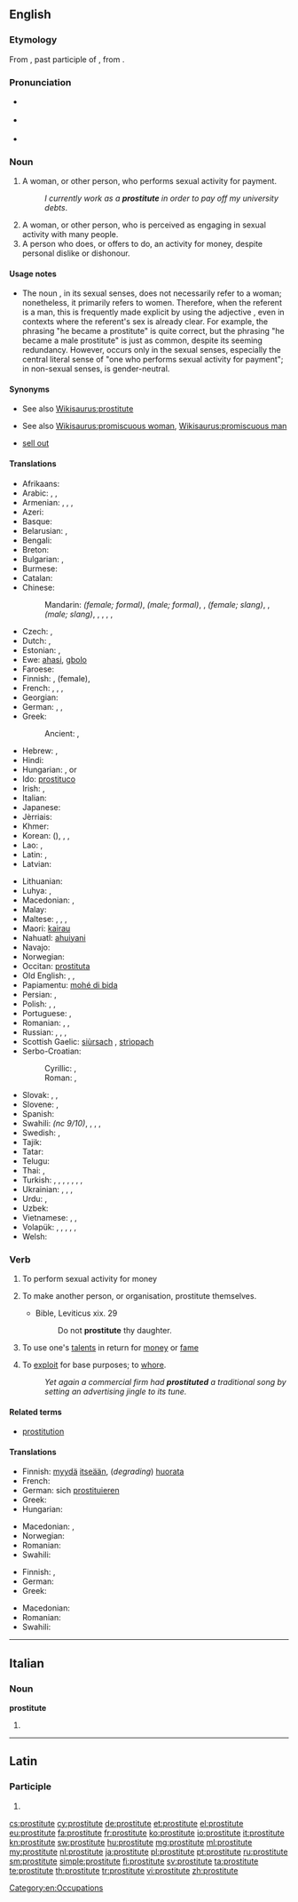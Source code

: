 ==English==
{{wikipedia}}

===Etymology===
From {{etyl|la|en}} {{term|prostitutus|prōstitutus|lang=la}}, past participle of {{term|prostituo|prōstituō|lang=la}}, from {{prefix|pro|gloss1=for, before|statuo|alt2=statuō|gloss2=to set up, to erect}}.

===Pronunciation===
* {{a|UK}} {{IPA|/ˈprɒstɪtjuːt/|lang=en}}
* {{a|US}} {{IPA|/ˈprɑːstətuːt/|lang=en}}
* {{audio|en-us-prostitute.ogg|Audio (US)}}

===Noun===
{{en-noun}}

# A woman, or other person, who performs sexual activity for payment.
#: ''I currently work as a '''prostitute''' in order to pay off my university debts''.
# A woman, or other person, who is perceived as engaging in sexual activity with many people.
# A person who does, or offers to do, an activity for money, despite personal dislike or dishonour.

====Usage notes====
* The noun {{term||prostitute|lang=en}}, in its sexual senses, does not necessarily refer to a woman; nonetheless, it primarily refers to women. Therefore, when the referent is a man, this is frequently made explicit by using the adjective {{term|male|lang=en}}, even in contexts where the referent's sex is already clear. For example, the phrasing "he became a prostitute" is quite correct, but the phrasing "he became a male prostitute" is just as common, despite its seeming redundancy. However, {{term||male prostitute|lang=en}} occurs only in the sexual senses, especially the central literal sense of "one who performs sexual activity for payment"; in non-sexual senses, {{term||prostitute|lang=en}} is gender-neutral.

====Synonyms====
* {{sense|person who performs sexual activity for payment}} See also [[Wikisaurus:prostitute]]
* {{sense|person perceived as engaging in sexual activity}} See also [[Wikisaurus:promiscuous woman]], [[Wikisaurus:promiscuous man]]
* {{sense|person who does an activity for money}} [[sell out]]

====Translations====
{{trans-top|a person having sex for profit}}
* Afrikaans: {{t+|af|prostituut}}
* Arabic: {{t-|ar|عاهرة|f|tr=ʿāhira}}, {{t+|ar|زانية|f|tr=zāniya|sc=Arab}}, {{t-|ar|فاحشة|f|tr=fāḥiša|sc=Arab}}
* Armenian: {{t-|hy|պոռնիկ|tr=poṙnik|sc=Armn}}, {{t-|hy|պոռնկուհի|tr=poṙnkuhi|sc=Armn}}, {{t-|hy|մարմնավաճառուհի|tr=marmnavačaṙuhi}}, {{qualifier|vulgar}} {{t-|hy|բոզ|tr=boz}}
* Azeri: {{t-|az|fahişə}}
* Basque: {{t|eu|prostituta}}
* Belarusian: {{t-|be|прастытутка|f|tr=prastytútka|sc=Cyrl}}, {{qualifier|vulgar}} {{t-|be|курва|f|tr=kúrva|sc=Cyrl}}
* Bengali: {{t-|bn|বেশ্যা|tr=beshya|sc=Beng}}
* Breton: {{t+|br|gast|f}}
* Bulgarian: {{t+|bg|проститутка|f|tr=prostitútka|sc=Cyrl}}, {{qualifier|vulgar}} {{t+|bg|курва|f|tr=kúrva|sc=Cyrl}}
* Burmese: {{t+|my|ပြည့်တန်ဆာ|tr=pjei. da̱za|sc=Mymr}}
* Catalan: {{t+|ca|prostituta|f}}
* Chinese:
*: Mandarin: {{t-|cmn|妓女|tr=jìnǚ|sc=Hani}} ''(female; formal)'', {{t|cmn|妓男|tr=jìnán|sc=Hani}} ''(male; formal)'', {{t-|cmn|雞|sc=Hani}}, {{t-|cmn|鸡|tr=jī|sc=Hani}} ''(female; slang)'', {{t-|cmn|鴨|sc=Hani}}, {{t-|cmn|鸭|tr=yā|sc=Hani}} ''(male; slang)'', {{t|cmn|雞婆|sc=Hani}}, {{t|cmn|鸡婆|tr=jīpó|sc=Hani}} {{qualifier|vulgar}}, {{t|cmn|娼妓|tr=chāngjì|sc=Hani}} {{qualifier|archaic}}, {{t|cmn|風塵女|sc=Hani}}, {{t|cmn|风尘女|tr=fēngchénnǚ|sc=Hani}} {{qualifier|archaic}}
* Czech: {{t+|cs|prostitutka|f}}, {{qualifier|vulgar}} {{t+|cs|kurva|f}}
* Dutch: {{t+|nl|prostituee|f}}, {{t+|nl|hoer|f}}
* Estonian: {{t-|et|prostituut}}, {{t-|et|hoor}}
* Ewe: [[ahasi]], [[gbolo]]
* Faroese: {{t-|fo|skøkja|f}}
* Finnish: {{t+|fi|prostituoitu}}, {{t+|fi|huora}} (female), {{t+|fi|ilotyttö}}
* French: {{t+|fr|prostitué|m}}, {{t+|fr|prostituée|f}}, {{t-|fr|fille des rues|f}}, {{t+|fr|fille de joie|f}}
* Georgian: {{t-|ka|მეძავი|tr=medzavi|sc=Geor}}
* German: {{t+|de|Prostituierte|m|f}}, {{t+|de|Hure|f}}, {{t+|de|Dirne|f}}
* Greek: {{t+|el|πόρνη|f|tr=pórni}}
*: Ancient: {{tø|grc|πόρνη|f|tr=pornē}}, {{tø|grc|πόρνος|m|tr=pornos}}
* Hebrew: {{t+|he|זונה|f|tr=zona}}, {{t-|he|ג׳יגולו|m|tr=jigolo}}
* Hindi: {{t-|hi|वेश्या|f|tr=veśyā}}
* Hungarian: {{t+|hu|prostituált}}, {{t+|hu|prosti|f}} or {{t+|hu|örömlány|f}}
* Ido: [[prostituco]]
* Irish: {{t+|ga|striapach|f}}, {{t-|ga|meirdreach|f}}
* Italian: {{t+|it|prostituta|f}}
* Japanese: {{t-|ja|売春婦|tr=ばいしゅんふ, baishunfu}}
* Jèrriais: {{tø|roa-jer|prostituée|f}}
* Khmer: {{t-|km|ស្រីខូច|tr=srǝy kʰooch|sc=Khmr}}
* Korean: {{t+|ko|매춘부|tr=maechunbu|sc=Hang}} ({{t+|ko|賣春婦|sc=Hang}}), {{t+|ko|창녀|tr=chang-nyeo|sc=Hang}}, {{qualifier|uncommon}} {{t+|ko|갈보|tr=galbo|sc=Hang}}, {{qualifier|uncommon}} {{t+|ko|논다니|tr=nondani|sc=Hang}}
* Lao: {{t-|lo|ກາລີ|tr=kaː líː|sc=Laoo}}, {{t-|lo|ເພດສຍາ|tr=pʰȇːt sá ɲăː|sc=Laoo}}
* Latin: {{t-|la|meretrix|f}}, {{t-|la|scortum|n}}
* Latvian: {{t-|lv|prostitūta|f}}
{{trans-mid}}
* Lithuanian: {{t-|lt|prostitutė|f}}
* Luhya: {{tø|luy|mng'ang'ule}}, {{tø|luy|mng'ang'ule}}
* Macedonian: {{t-|mk|проститутка|f|tr=prostitútka}}, {{t-|mk|курва|f|tr=kúrva}} {{qualifier|vulgar}}
* Malay: {{t+|ms|pelacur}}
* Maltese: {{t-|mt|prostituta|f}}, {{t-|mt|prostitut|m}}, {{t-|mt|qaħba|f}}, {{t-|mt|ġerrej|m}}
* Maori: [[kairau]]
* Nahuatl: [[ahuiyani]]
* Navajo: {{tø|nv|ałjiłnii}}
* Norwegian: {{t+|no|prostituert|m}}
* Occitan: [[prostituta#Occitan|prostituta]] {{f}}
* Old English: {{t-|ang|portcwene|alt=portcwéne|f}}, {{t-|ang|myltestre|f}}, {{t-|ang|hore|f}}
* Papiamentu: [[mohé di bida]]
* Persian: {{t+|fa|فاحشه|tr=fâheše|sc=fa-Arab}}, {{qualifier|vulgar}} {{t+|fa|جنده|tr=jende|sc=fa-Arab}}
* Polish: {{t+|pl|prostytutka|f}}, {{t-|pl|męska prostytutka|m}}, {{qualifier|vulgar}} {{t+|pl|kurwa|f}}
* Portuguese: {{t+|pt|prostituta|f}}, {{t+|pt|mulher da vida|f}}
* Romanian: {{t-|ro|prostituată|f}}, {{t+|ro|curvă|f}}, {{t-|ro|târfă|f}}
* Russian: {{t+|ru|проститутка|f|tr=prostitútka}}, {{t+|ru|шлюха|f|tr=šljúxa}} {{qualifier|vulgar}}, {{t+|ru|блядь|f|tr=bljad’}} {{qualifier|vulgar}}, {{t+|ru|курва|f|tr=kúrva}} {{qualifier|vulgar}}
* Scottish Gaelic: [[siùrsach]] {{f}}, [[strìopach]] {{f}}
* Serbo-Croatian:
*: Cyrillic: {{t-|sh|проститутка|f}}, {{t-|sh|курва|f}}
*: Roman: {{t-|sh|prostitutka|f|alt=pròstitūtka}}, {{t-|sh|kurva|f|alt=kȗrva}}
* Slovak: {{t-|sk|prostitútka|f}}, {{t-|sk|kurva|f}}, {{t-|sk|cundra|f}}
* Slovene: {{t+|sl|prostitutka|f}}, {{qualifier|vulgar}} {{t+|sl|kurba|f}}
* Spanish: {{t+|es|prostituta|f}}
* Swahili: {{t+|sw|malaya}} ''(nc 9/10)'', {{t+|sw|kahaba}}, {{t+|sw|changudoa}}, {{t+|sw|kiberenge}}, {{t+|sw|kiberenge}}
* Swedish: {{t+|sv|prostituerad}}, {{t+|sv|hora}}
* Tajik: {{t-|tg|фоҳиша|tr=fohiša|sc=Cyrl}}
* Tatar: {{t-|tt|фәхишә|tr=fähişä|sc=Cyrl}}
* Telugu: {{t+|te|వేశ్య|tr=vaeSya}}
* Thai: {{t-|th|โสเภณี|tr=sŏh-pây-nee|sc=Thai}}, {{t-|th|แพศยา|tr=pae-sà-yăa|sc=Thai}}
* Turkish: {{t+|tr|orospu}}, {{t+|tr|fahişe}}, {{t+|tr|hayat kadını}}, {{t+|tr|orta malı}}, {{t+|tr|paçoz}}, {{t+|tr|sürtük}}, {{t-|tr|seks işçisi}}, {{t+|tr|kevaşe}}
* Ukrainian: {{t-|uk|проститутка|f|tr=prostytútka|sc=Cyrl}}, {{t-|uk|повія|f|tr=povíja|sc=Cyrl}}, {{qualifier|vulgar}} {{t-|uk|шлюха|f|tr=šljúxa|sc=Cyrl}}, {{qualifier|vulgar}} {{t-|uk|курва|f|tr=kúrva|sc=Cyrl}}
* Urdu: {{t-|ur|ویشیا|f|tr=veśyā|sc=ur-Arab}}, {{t-|ur|فاحشہ|f|tr=fāhiśa|sc=ur-Arab}}
* Uzbek: {{t-|uz|fohisha}}
* Vietnamese: {{t+|vi|đĩ}}, {{t-|vi|điếm}}, {{t-|vi|gái mại dâm}}
* Volapük: {{qualifier|♂♀}} {{t-|vo|prostitan}}, {{qualifier|♂}} {{t-|vo|hiprostitan}}, {{qualifier|♀}} {{t-|vo|jiprostitan}}, {{qualifier|♂♀}} {{t+|vo|nepuedan}}, {{qualifier|♂}} {{t+|vo|hinepuedan}}, {{qualifier|♀}} {{t+|vo|jinepuedan}}
* Welsh: {{t+|cy|putain|f}}
{{trans-bottom}}

===Verb===
{{en-verb|prostitut|ing}}

# {{transitive|usually reflexively}} To perform sexual activity for money
# {{transitive}} To make another person, or organisation, prostitute themselves.
#* Bible, Leviticus xix. 29
#*: Do not '''prostitute''' thy daughter.
# {{transitive|derogatory}} To use one's [[talent]]s in return for [[money]] or [[fame]]
# {{context|figuratively}} To [[exploit]] for base purposes; to [[whore]].
#: ''Yet again a commercial firm had '''prostituted''' a traditional song by setting an advertising jingle to its tune.''

====Related terms====
* [[prostitution]]

====Translations====
{{trans-top|To perform sexual activity for money}}
* Finnish: [[myydä]] [[itsensä|itseään]], (''degrading'') [[huorata]]
* French: {{t+|fr|prostituer}}
* German: sich [[prostituieren]]
* Greek: {{t-|el|εκπορνεύομαι|tr=ekpornévomai}}
* Hungarian: {{t-|hu|prostituál}}
{{trans-mid}}
* Macedonian: {{t-|mk|се проституира|tr=se prostituíra}}, {{t-|mk|се курва|tr=se kúrva}} {{qualifier|vulgar}}
* Norwegian: {{t-|no|prostituere}}
* Romanian: {{t-|ro|prostitua|alt=a se prostituá}}
* Swahili: {{t+|sw|ukahaba}}
{{trans-bottom}}

{{trans-top|To make another person, or organisation, prostitute themselves}}
* Finnish: {{t+|fi|myydä}}, {{t-|fi|prostituoida}}
* German: {{t-|de|prostituieren}}
* Greek: {{t+|el|εκπορνεύω|tr=ekpornévo}}
{{trans-mid}}
* Macedonian: {{t-|mk|проституира|tr=prostituíra}}
* Romanian: {{t-|ro|prostitua|alt=a prostituá}}
* Swahili: {{t+|sw|ukahaba}}
{{trans-bottom}}

[[Category:en:Occupations]]

----

==Italian==

===Noun===
'''prostitute''' {{f}}

# {{plural of|prostituta|lang=it}}

----

==Latin==

===Participle===
{{la-part-form|prōstitute}}

# {{inflection of|prostitutus|prōstitutus|voc|m|s|lang=la}}

[[cs:prostitute]]
[[cy:prostitute]]
[[de:prostitute]]
[[et:prostitute]]
[[el:prostitute]]
[[eu:prostitute]]
[[fa:prostitute]]
[[fr:prostitute]]
[[ko:prostitute]]
[[io:prostitute]]
[[it:prostitute]]
[[kn:prostitute]]
[[sw:prostitute]]
[[hu:prostitute]]
[[mg:prostitute]]
[[ml:prostitute]]
[[my:prostitute]]
[[nl:prostitute]]
[[ja:prostitute]]
[[pl:prostitute]]
[[pt:prostitute]]
[[ru:prostitute]]
[[sm:prostitute]]
[[simple:prostitute]]
[[fi:prostitute]]
[[sv:prostitute]]
[[ta:prostitute]]
[[te:prostitute]]
[[th:prostitute]]
[[tr:prostitute]]
[[vi:prostitute]]
[[zh:prostitute]]